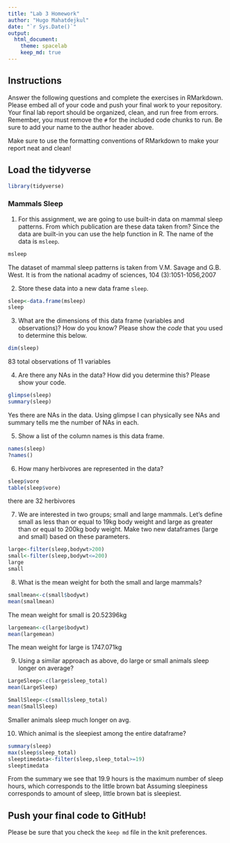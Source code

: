 ```yaml
---
title: "Lab 3 Homework"
author: "Hugo Mahatdejkul"
date: "`r Sys.Date()`"
output:
  html_document: 
    theme: spacelab
    keep_md: true
---
```


## Instructions
Answer the following questions and complete the exercises in RMarkdown. Please embed all of your code and push your final work to your repository. Your final lab report should be organized, clean, and run free from errors. Remember, you must remove the `#` for the included code chunks to run. Be sure to add your name to the author header above.  

Make sure to use the formatting conventions of RMarkdown to make your report neat and clean!  

## Load the tidyverse
```r
library(tidyverse)
```

### Mammals Sleep  
1. For this assignment, we are going to use built-in data on mammal sleep patterns. From which publication are these data taken from? Since the data are built-in you can use the help function in R. The name of the data is `msleep`.  
```r
msleep
```

The dataset of mammal sleep patterns is taken from V.M. Savage and G.B. West. It is from the national acadmy of sciences, 104 (3):1051-1056,2007

2. Store these data into a new data frame `sleep`.  
```r
sleep<-data.frame(msleep)
sleep
```

3. What are the dimensions of this data frame (variables and observations)? How do you know? Please show the *code* that you used to determine this below.  
```r
dim(sleep)
```

83 total observations of 11 variables

4. Are there any NAs in the data? How did you determine this? Please show your code.  
```r
glimpse(sleep)
summary(sleep)
```


Yes there are NAs in the data. Using glimpse I can physically see NAs and summary tells me the number of NAs in each.

5. Show a list of the column names is this data frame.
```r
names(sleep)
?names()

```

6. How many herbivores are represented in the data?  
```r
sleep$vore
table(sleep$vore)

```
there are 32 herbivores

7. We are interested in two groups; small and large mammals. Let's define small as less than or equal to 19kg body weight and large as greater than or equal to 200kg body weight. Make two new dataframes (large and small) based on these parameters.
```r
large<-filter(sleep,bodywt>200)
small<-filter(sleep,bodywt<=200)
large
small
```

8. What is the mean weight for both the small and large mammals?
```r
smallmean<-c(small$bodywt)
mean(smallmean)


```
The mean weight for small is 20.52396kg
```r
largemean<-c(large$bodywt)
mean(largemean)
```
The mean weight for large is 1747.071kg



9. Using a similar approach as above, do large or small animals sleep longer on average?  

```r
LargeSleep<-c(large$sleep_total)
mean(LargeSleep)
```

```r
SmallSleep<-c(small$sleep_total)
mean(SmallSleep)
```

Smaller animals sleep much longer on avg.

10. Which animal is the sleepiest among the entire dataframe?

```r
summary(sleep)
max(sleep$sleep_total)
sleeptimedata<-filter(sleep,sleep_total>=19)
sleeptimedata
```
From the summary we see that 19.9 hours is the maximum number of sleep hours, which corresponds to the little brown bat
Assuming sleepiness corresponds to amount of sleep, little brown bat is sleepiest.

## Push your final code to GitHub!
Please be sure that you check the `keep md` file in the knit preferences.   